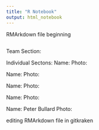 ---
title: "R Notebook"
output: html_notebook
---

RMArkdown file beginning

```{r}

```
Team Section:

Individual Sectons:
Name: 
Photo:


Name: 
Photo:


Name: 
Photo:


Name: 
Photo:


Name: Peter Bullard
Photo:

editing RMArkdown file in gitkraken
